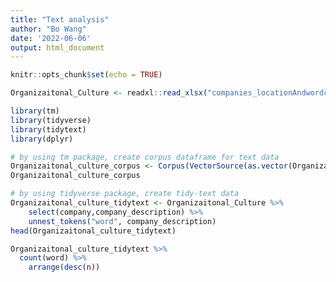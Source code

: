 ```yaml
---
title: "Text analysis"
author: "Bo Wang"
date: '2022-06-06'
output: html_document
---
```


```r
knitr::opts_chunk$set(echo = TRUE)
```

```r
Organizaitonal_Culture <- readxl::read_xlsx("companies_locationAndwordcount.xlsx",na = "",col_names = T, sheet = "Sheet2")
```

```r
library(tm)
library(tidyverse)
library(tidytext)
library(dplyr)
```

```r
# by using tm package, create corpus dataframe for text data 
Organizaitonal_culture_corpus <- Corpus(VectorSource(as.vector(Organizaitonal_Culture$company_description))) 
Organizaitonal_culture_corpus
```

```r
# by using tidyverse package, create tidy-text data
Organizaitonal_culture_tidytext <- Organizaitonal_Culture %>%
    select(company,company_description) %>%
    unnest_tokens("word", company_description)
head(Organizaitonal_culture_tidytext)

```

```r
Organizaitonal_culture_tidytext %>%
  count(word) %>%
    arrange(desc(n))
```

